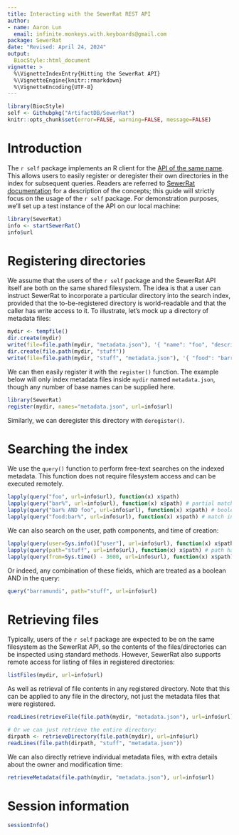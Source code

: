 ```yaml
---
title: Interacting with the SewerRat REST API
author:
- name: Aaron Lun
  email: infinite.monkeys.with.keyboards@gmail.com
package: SewerRat
date: "Revised: April 24, 2024"
output:
  BiocStyle::html_document
vignette: >
  %\VignetteIndexEntry{Hitting the SewerRat API}
  %\VignetteEngine{knitr::rmarkdown}
  %\VignetteEncoding{UTF-8}
---
```


```r
library(BiocStyle)
self <- Githubpkg("ArtifactDB/SewerRat")
knitr::opts_chunk$set(error=FALSE, warning=FALSE, message=FALSE)
```

# Introduction

The `r self` package implements an R client for the [API of the same name](https://github.com/ArtifactDB/SewerRat).
This allows users to easily register or deregister their own directories in the index for subsequent queries.
Readers are referred to [SewerRat documentation](https://github.com/ArtifactDB/SewerRat) for a description of the concepts;
this guide will strictly focus on the usage of the `r self` package.
For demonstration purposes, we'll set up a test instance of the API on our local machine:

```r
library(SewerRat)
info <- startSewerRat()
info$url
```

# Registering directories

We assume that the users of the `r self` package and the SewerRat API itself are both on the same shared filesystem.
The idea is that a user can instruct SewerRat to incorporate a particular directory into the search index,
provided that the to-be-registered directory is world-readable and that the caller has write access to it.
To illustrate, let's mock up a directory of metadata files:

```r
mydir <- tempfile()
dir.create(mydir)
write(file=file.path(mydir, "metadata.json"), '{ "name": "foo", "description": "bar" }')
dir.create(file.path(mydir, "stuff"))
write(file=file.path(mydir, "stuff", "metadata.json"), '{ "food": "barramundi" }')
```

We can then easily register it with the `register()` function.
The example below will only index metadata files inside `mydir` named `metadata.json`, though any number of base names can be supplied here.

```r
library(SewerRat)
register(mydir, names="metadata.json", url=info$url) 
```

Similarly, we can deregister this directory with `deregister()`.

# Searching the index

We use the `query()` function to perform free-text searches on the indexed metadata.
This function does not require filesystem access and can be executed remotely.

```r
lapply(query("foo", url=info$url), function(x) x$path)
lapply(query("bar%", url=info$url), function(x) x$path) # partial match to 'bar...'
lapply(query("bar% AND foo", url=info$url), function(x) x$path) # boolean operations
lapply(query("food:bar%", url=info$url), function(x) x$path) # match in the 'food' field
```

We can also search on the user, path components, and time of creation:

```r
lapply(query(user=Sys.info()["user"], url=info$url), function(x) x$path) # created by myself
lapply(query(path="stuff", url=info$url), function(x) x$path) # path has 'stuff' in it
lapply(query(from=Sys.time() - 3600, url=info$url), function(x) x$path) # created less than 1 hour ago
```

Or indeed, any combination of these fields, which are treated as a boolean AND in the query:

```r
query("barramundi", path="stuff", url=info$url)
```

# Retrieving files

Typically, users of the `r self` package are expected to be on the same filesystem as the SewerRat API, so the contents of the files/directories can be inspected using standard methods.
However, SewerRat also supports remote access for listing of files in registered directories:

```r
listFiles(mydir, url=info$url)
```

As well as retrieval of file contents in any registered directory.
Note that this can be applied to any file in the directory, not just the metadata files that were registered.

```r
readLines(retrieveFile(file.path(mydir, "metadata.json"), url=info$url))

# Or we can just retrieve the entire directory:
dirpath <- retrieveDirectory(file.path(mydir), url=info$url)
readLines(file.path(dirpath, "stuff", "metadata.json"))
```

We can also directly retrieve individual metadata files, with extra details about the owner and modification time:

```r
retrieveMetadata(file.path(mydir, "metadata.json"), url=info$url)
```

# Session information {-}

```r
sessionInfo()
```
